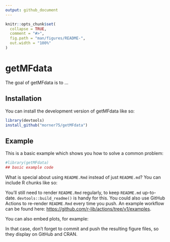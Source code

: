 ```yaml
---
output: github_document
---
```


<!-- README.md is generated from README.Rmd. Please edit that file -->

```r
knitr::opts_chunk$set(
  collapse = TRUE,
  comment = "#>",
  fig.path = "man/figures/README-",
  out.width = "100%"
)
```

# getMFdata

<!-- badges: start -->
<!-- badges: end -->

The goal of getMFdata is to ...

## Installation

You can install the development version of getMFdata like so:

``` r
library(devtools)
install_github("morner75/getMFdata")
```

## Example

This is a basic example which shows you how to solve a common problem:

```r
#library(getMFdata)
## basic example code
```

What is special about using `README.Rmd` instead of just `README.md`? You can include R chunks like so:

You'll still need to render `README.Rmd` regularly, to keep `README.md` up-to-date. `devtools::build_readme()` is handy for this. You could also use GitHub Actions to re-render `README.Rmd` every time you push. An example workflow can be found here: <https://github.com/r-lib/actions/tree/v1/examples>.

You can also embed plots, for example:


In that case, don't forget to commit and push the resulting figure files, so they display on GitHub and CRAN.
